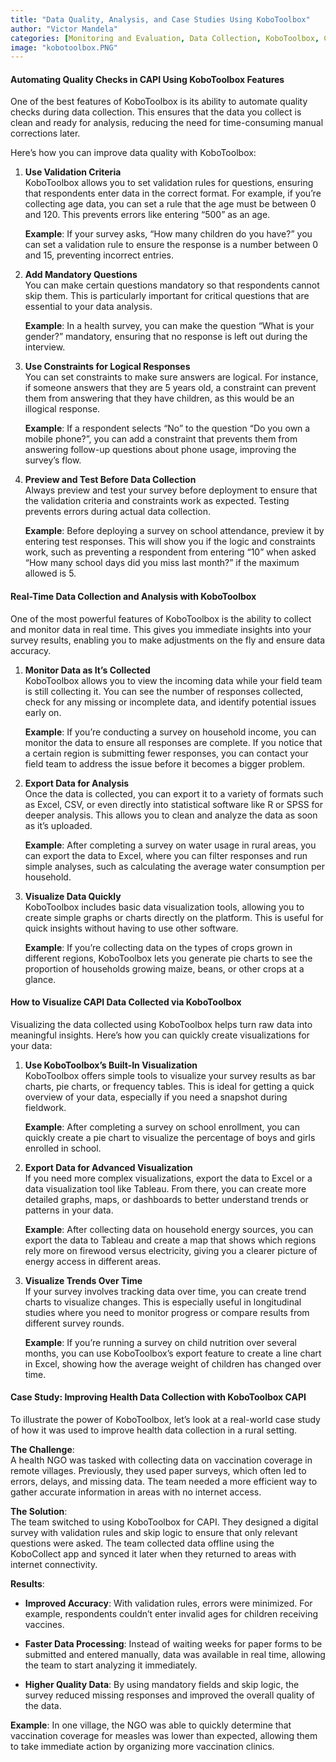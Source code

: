 ```yaml
---
title: "Data Quality, Analysis, and Case Studies Using KoboToolbox"
author: "Victor Mandela"
categories: [Monitoring and Evaluation, Data Collection, KoboToolbox, CAPI]
image: "kobotoolbox.PNG"
---
```


#### **Automating Quality Checks in CAPI Using KoboToolbox Features**

One of the best features of KoboToolbox is its ability to automate quality checks during data collection. This ensures that the data you collect is clean and ready for analysis, reducing the need for time-consuming manual corrections later.

Here’s how you can improve data quality with KoboToolbox:

1.  **Use Validation Criteria**\
    KoboToolbox allows you to set validation rules for questions, ensuring that respondents enter data in the correct format. For example, if you're collecting age data, you can set a rule that the age must be between 0 and 120. This prevents errors like entering "500" as an age.

    **Example**: If your survey asks, "How many children do you have?" you can set a validation rule to ensure the response is a number between 0 and 15, preventing incorrect entries.

2.  **Add Mandatory Questions**\
    You can make certain questions mandatory so that respondents cannot skip them. This is particularly important for critical questions that are essential to your data analysis.

    **Example**: In a health survey, you can make the question “What is your gender?” mandatory, ensuring that no response is left out during the interview.

3.  **Use Constraints for Logical Responses**\
    You can set constraints to make sure answers are logical. For instance, if someone answers that they are 5 years old, a constraint can prevent them from answering that they have children, as this would be an illogical response.

    **Example**: If a respondent selects “No” to the question “Do you own a mobile phone?”, you can add a constraint that prevents them from answering follow-up questions about phone usage, improving the survey’s flow.

4.  **Preview and Test Before Data Collection**\
    Always preview and test your survey before deployment to ensure that the validation criteria and constraints work as expected. Testing prevents errors during actual data collection.

    **Example**: Before deploying a survey on school attendance, preview it by entering test responses. This will show you if the logic and constraints work, such as preventing a respondent from entering "10" when asked "How many school days did you miss last month?" if the maximum allowed is 5.

#### **Real-Time Data Collection and Analysis with KoboToolbox**

One of the most powerful features of KoboToolbox is the ability to collect and monitor data in real time. This gives you immediate insights into your survey results, enabling you to make adjustments on the fly and ensure data accuracy.

1.  **Monitor Data as It’s Collected**\
    KoboToolbox allows you to view the incoming data while your field team is still collecting it. You can see the number of responses collected, check for any missing or incomplete data, and identify potential issues early on.

    **Example**: If you're conducting a survey on household income, you can monitor the data to ensure all responses are complete. If you notice that a certain region is submitting fewer responses, you can contact your field team to address the issue before it becomes a bigger problem.

2.  **Export Data for Analysis**\
    Once the data is collected, you can export it to a variety of formats such as Excel, CSV, or even directly into statistical software like R or SPSS for deeper analysis. This allows you to clean and analyze the data as soon as it’s uploaded.

    **Example**: After completing a survey on water usage in rural areas, you can export the data to Excel, where you can filter responses and run simple analyses, such as calculating the average water consumption per household.

3.  **Visualize Data Quickly**\
    KoboToolbox includes basic data visualization tools, allowing you to create simple graphs or charts directly on the platform. This is useful for quick insights without having to use other software.

    **Example**: If you’re collecting data on the types of crops grown in different regions, KoboToolbox lets you generate pie charts to see the proportion of households growing maize, beans, or other crops at a glance.

#### **How to Visualize CAPI Data Collected via KoboToolbox**

Visualizing the data collected using KoboToolbox helps turn raw data into meaningful insights. Here’s how you can quickly create visualizations for your data:

1.  **Use KoboToolbox’s Built-In Visualization**\
    KoboToolbox offers simple tools to visualize your survey results as bar charts, pie charts, or frequency tables. This is ideal for getting a quick overview of your data, especially if you need a snapshot during fieldwork.

    **Example**: After completing a survey on school enrollment, you can quickly create a pie chart to visualize the percentage of boys and girls enrolled in school.

2.  **Export Data for Advanced Visualization**\
    If you need more complex visualizations, export the data to Excel or a data visualization tool like Tableau. From there, you can create more detailed graphs, maps, or dashboards to better understand trends or patterns in your data.

    **Example**: After collecting data on household energy sources, you can export the data to Tableau and create a map that shows which regions rely more on firewood versus electricity, giving you a clearer picture of energy access in different areas.

3.  **Visualize Trends Over Time**\
    If your survey involves tracking data over time, you can create trend charts to visualize changes. This is especially useful in longitudinal studies where you need to monitor progress or compare results from different survey rounds.

    **Example**: If you're running a survey on child nutrition over several months, you can use KoboToolbox’s export feature to create a line chart in Excel, showing how the average weight of children has changed over time.

#### **Case Study: Improving Health Data Collection with KoboToolbox CAPI**

To illustrate the power of KoboToolbox, let’s look at a real-world case study of how it was used to improve health data collection in a rural setting.

**The Challenge**:\
A health NGO was tasked with collecting data on vaccination coverage in remote villages. Previously, they used paper surveys, which often led to errors, delays, and missing data. The team needed a more efficient way to gather accurate information in areas with no internet access.

**The Solution**:\
The team switched to using KoboToolbox for CAPI. They designed a digital survey with validation rules and skip logic to ensure that only relevant questions were asked. The team collected data offline using the KoboCollect app and synced it later when they returned to areas with internet connectivity.

**Results**:

-   **Improved Accuracy**: With validation rules, errors were minimized. For example, respondents couldn’t enter invalid ages for children receiving vaccines.

-   **Faster Data Processing**: Instead of waiting weeks for paper forms to be submitted and entered manually, data was available in real time, allowing the team to start analyzing it immediately.

-   **Higher Quality Data**: By using mandatory fields and skip logic, the survey reduced missing responses and improved the overall quality of the data.

**Example**: In one village, the NGO was able to quickly determine that vaccination coverage for measles was lower than expected, allowing them to take immediate action by organizing more vaccination clinics.
